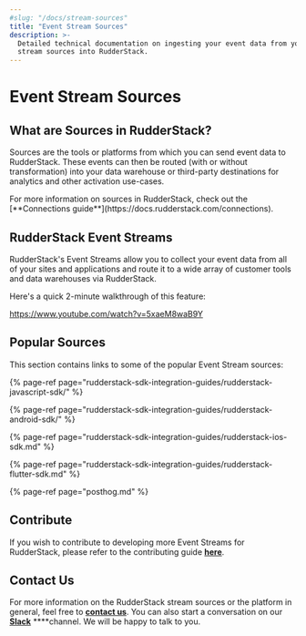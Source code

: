 ```yaml
---
#slug: "/docs/stream-sources"
title: "Event Stream Sources"
description: >-
  Detailed technical documentation on ingesting your event data from your event
  stream sources into RudderStack.
---
```


# Event Stream Sources

## What are Sources in RudderStack?

Sources are the tools or platforms from which you can send event data to RudderStack. These events can then be routed \(with or without transformation\) into your data warehouse or third-party destinations for analytics and other activation use-cases.

<div class="successBlock">
  For more information on sources in RudderStack, check out the [**Connections
  guide**](https://docs.rudderstack.com/connections).
</div>

## RudderStack Event Streams

RudderStack's Event Streams allow you to collect your event data from all of your sites and applications and route it to a wide array of customer tools and data warehouses via RudderStack.

Here's a quick 2-minute walkthrough of this feature:

https://www.youtube.com/watch?v=5xaeM8waB9Y

## Popular Sources

This section contains links to some of the popular Event Stream sources:

{% page-ref page="rudderstack-sdk-integration-guides/rudderstack-javascript-sdk/" %}

{% page-ref page="rudderstack-sdk-integration-guides/rudderstack-android-sdk/" %}

{% page-ref page="rudderstack-sdk-integration-guides/rudderstack-ios-sdk.md" %}

{% page-ref page="rudderstack-sdk-integration-guides/rudderstack-flutter-sdk.md" %}

{% page-ref page="posthog.md" %}

## Contribute

If you wish to contribute to developing more Event Streams for RudderStack, please refer to the contributing guide [**here**](../user-guides/how-to-guides/how-to-submit-an-integration-pull-request.md).

## Contact Us

For more information on the RudderStack stream sources or the platform in general, feel free to [**contact us**](mailto:%20contact@rudderstack.com). You can also start a conversation on our [**Slack**](https://rudderstack.com/join-rudderstack-slack-community) \*\*\*\*channel. We will be happy to talk to you.
